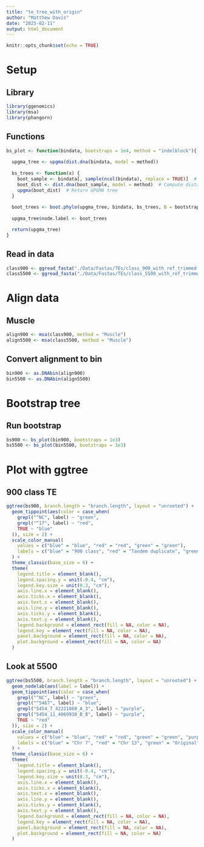 ```yaml
---
title: "te_tree_with_origin"
author: "Matthew Davis"
date: "2025-02-11"
output: html_document
---
```


```r
knitr::opts_chunk$set(echo = TRUE)
```

# Setup
## Library
```r
library(ggenomics)
library(msa)
library(phangorn)
```

## Functions
```r
bs_plot <- function(bindata, bootstraps = 1e4, method = "indelblock"){
  
  upgma_tree <- upgma(dist.dna(bindata, model = method))
  
  bs_trees <- function(x) {
    boot_sample <- bindata[, sample(ncol(bindata), replace = TRUE)]  # Resample sites
    boot_dist <- dist.dna(boot_sample, model = method)  # Compute distance matrix
    upgma(boot_dist)  # Return UPGMA tree
  }
  
  boot_trees <- boot.phylo(upgma_tree, bindata, bs_trees, B = bootstraps)
  
  upgma_tree$node.label <- boot_trees

  return(upgma_tree)
}
```

## Read in data
```r
class900 <- ggread_fasta("./Data/Fastas/TEs/class_900_with_ref_trimmed.fasta")
class5500 <- ggread_fasta("./Data/Fastas/TEs/class_5500_with_ref_trimmed.fasta")
```

# Align data
## Muscle
```r
align900 <- msa(class900, method = "Muscle")
align5500 <- msa(class5500, method = "Muscle")
```

## Convert alignment to bin
```r
bin900 <- as.DNAbin(align900)
bin5500 <- as.DNAbin(align5500)
```

# Bootstrap tree
## Run bootstrap
```r
bs900 <- bs_plot(bin900, bootstraps = 1e3)
bs5500 <- bs_plot(bin5500, bootstraps = 1e3)
```

# Plot with ggtree
## 900 class TE
```r
ggtree(bs900, branch.length = "branch.length", layout = "unrooted") +
  geom_tippoint(aes(color = case_when(
    grepl("^NC", label) ~ "green",
    grepl("^17", label) ~ "red",
    TRUE ~ "blue"
  )), size = 2) +
  scale_color_manual(
    values = c("blue" = "blue", "red" = "red", "green" = "green"),
    labels = c("blue" = "900 class", "red" = "Tandem duplicate", "green" = "Original")
  ) +
  theme_classic(base_size = 6) +
  theme(
    legend.title = element_blank(),
    legend.spacing.y = unit(-0.4, "cm"),
    legend.key.size = unit(0.3, "cm"),
    axis.line.x = element_blank(),
    axis.ticks.x = element_blank(),
    axis.text.x = element_blank(),
    axis.line.y = element_blank(),
    axis.ticks.y = element_blank(),
    axis.text.y = element_blank(),
    legend.background = element_rect(fill = NA, color = NA),
    legend.key = element_rect(fill = NA, color = NA),
    panel.background = element_rect(fill = NA, color = NA),
    plot.background = element_rect(fill = NA, color = NA)
  )

```

## Look at 5500
```r
ggtree(bs5500, branch.length = "branch.length", layout = "unrooted") +
  geom_nodelab(aes(label = label)) +
  geom_tippoint(aes(color = case_when(
    grepl("^NC", label) ~ "green",
    grepl("^5467", label) ~ "blue",
    grepl("5454_7_42221860_A_3", label) ~ "purple",
    grepl("5454_11_4069930_B_8", label) ~ "purple",
    TRUE ~ "red"
  )), size = 2) +
  scale_color_manual(
    values = c("blue" = "blue", "red" = "red", "green" = "green", "purple" = "purple"),
    labels = c("blue" = "Chr 7", "red" = "Chr 13", "green" = "Original", purple = "odd ones")
  ) +
  theme_classic(base_size = 6) +
  theme(
    legend.title = element_blank(),
    legend.spacing.y = unit(-0.4, "cm"),
    legend.key.size = unit(0.3, "cm"),
    axis.line.x = element_blank(),
    axis.ticks.x = element_blank(),
    axis.text.x = element_blank(),
    axis.line.y = element_blank(),
    axis.ticks.y = element_blank(),
    axis.text.y = element_blank(),
    legend.background = element_rect(fill = NA, color = NA),
    legend.key = element_rect(fill = NA, color = NA),
    panel.background = element_rect(fill = NA, color = NA),
    plot.background = element_rect(fill = NA, color = NA)
  )
```

